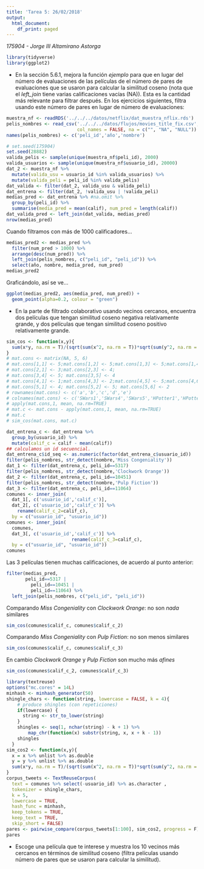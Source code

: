```yaml
---
title: 'Tarea 5: 26/02/2018'
output:
  html_document:
    df_print: paged
---
```


_175904 - Jorge III Altamirano Astorga_

```r
library(tidyverse)
library(ggplot2)
```

- En la sección 5.6.1, mejora la función *ejemplo* para que en lugar del número
de evaluaciones de las películas de el número de pares de evaluaciones que se usaron
para calcular la similitud coseno (nota que el *left_join* tiene varias calificaciones
vacías (NA)). Esta es la cantidad más relevante para filtrar después. En los ejercicios siguientes, filtra usando este número de pares en lugar de número de evaluaciones:

```r
muestra_nf <- readRDS('../../../datos/netflix/dat_muestra_nflix.rds')
pelis_nombres <- read_csv('../../../datos/flujos/movies_title_fix.csv', 
                          col_names = FALSE, na = c("", "NA", "NULL"))
names(pelis_nombres) <- c('peli_id','año','nombre')
```


```r
# set.seed(175904)
set.seed(28882)
valida_pelis <- sample(unique(muestra_nf$peli_id), 2000)
valida_usuarios <- sample(unique(muestra_nf$usuario_id), 20000)
dat_2 <- muestra_nf %>%
  mutate(valida_usu = usuario_id %in% valida_usuarios) %>%
  mutate(valida_peli = peli_id %in% valida_pelis)
dat_valida <- filter(dat_2, valida_usu & valida_peli)
dat_entrena <- filter(dat_2, !valida_usu | !valida_peli)
medias_pred <- dat_entrena %>% #na.omit %>%
  group_by(peli_id) %>%
  summarise(media_pred = mean(calif), num_pred = length(calif))
dat_valida_pred <- left_join(dat_valida, medias_pred)
nrow(medias_pred)
```

Cuando filtramos con más de 1000 calificadores...

```r
medias_pred2 <- medias_pred %>% 
  filter(num_pred > 1000) %>%
  arrange(desc(num_pred)) %>% 
  left_join(pelis_nombres, c("peli_id", "peli_id")) %>% 
  select(año, nombre, media_pred, num_pred)
medias_pred2
```

Graficándolo, así se ve...

```r
ggplot(medias_pred2, aes(media_pred, num_pred)) + 
  geom_point(alpha=0.2, colour = "green")
```


- En la parte de filtrado colaborativo usando vecinos cercanos, encuentra dos películas que
tengan similitud coseno negativa relativamente grande, y dos películas que tengan
similitud coseno positivo relativamente grande.

```r
sim_cos <- function(x,y){
  sum(x*y, na.rm = T)/(sqrt(sum(x^2, na.rm = T))*sqrt(sum(y^2, na.rm = T)))
}
# mat.cons <- matrix(NA, 5, 6)
# mat.cons[1,1] <- 5;mat.cons[1,2] <- 5;mat.cons[1,3] <- 5;mat.cons[1,4] <- 2
# mat.cons[2,1] <- 3;mat.cons[2,3] <- 4;
# mat.cons[3,4] <- 5; mat.cons[3,5] <- 4
# mat.cons[4,1] <- 1;mat.cons[4,3] <- 2;mat.cons[4,5] <- 5;mat.cons[4,6] <- 4;
# mat.cons[5,1] <- 4; mat.cons[5,2] <- 5; mat.cons[5,6] <- 2
# rownames(mat.cons) <- c('a','b','c','d','e')
# colnames(mat.cons) <- c('SWars1','SWars4','SWars5','HPotter1','HPotter2','Twilight')
# apply(mat.cons,1, mean, na.rm=TRUE)
# mat.c <- mat.cons - apply(mat.cons,1, mean, na.rm=TRUE)
# mat.c
# sim_cos(mat.cons, mat.c)
```

```r
dat_entrena_c <- dat_entrena %>%
  group_by(usuario_id) %>%
  mutate(calif_c = calif - mean(calif))
## calculamos un id secuencial.
dat_entrena_c$id_seq <- as.numeric(factor(dat_entrena_c$usuario_id))
filter(pelis_nombres, str_detect(nombre,'Miss Congeniality'))
dat_1 <- filter(dat_entrena_c, peli_id==5317)
filter(pelis_nombres, str_detect(nombre,'Clockwork Orange'))
dat_2 <- filter(dat_entrena_c, peli_id==10451)
filter(pelis_nombres, str_detect(nombre,'Pulp Fiction'))
dat_3 <- filter(dat_entrena_c, peli_id==11064)
comunes <- inner_join(
  dat_1[, c('usuario_id','calif_c')], 
  dat_2[, c('usuario_id','calif_c')] %>%
    rename(calif_c_2=calif_c), 
  by = c("usuario_id", "usuario_id"))
comunes <- inner_join(
  comunes, 
  dat_3[, c('usuario_id','calif_c')] %>% 
                        rename(calif_c_3=calif_c), 
  by = c("usuario_id", "usuario_id"))
comunes
```

Las 3 películas tienen muchas calificaciones, de acuerdo al punto anterior:

```r
filter(medias_pred, 
       peli_id==5317 | 
         peli_id==10451 |
         peli_id==11064) %>% 
  left_join(pelis_nombres, c("peli_id", "peli_id"))
```

Comparando _Miss Congeniality_ con _Clockwork Orange_: no son *nada* similares
```r
sim_cos(comunes$calif_c, comunes$calif_c_2)
```

Comparando _Miss Congeniality_ con _Pulp Fiction_: no son menos similares
```r
sim_cos(comunes$calif_c, comunes$calif_c_3)
```

En cambio _Clockwork Orange_ y _Pulp Fiction_ son mucho más _afines_

```r
sim_cos(comunes$calif_c_2, comunes$calif_c_3)
```

```r
library(textreuse)
options("mc.cores" = 14L)
minhash <- minhash_generator(50)
shingle_chars <- function(string, lowercase = FALSE, k = 4){
    # produce shingles (con repeticiones)
    if(lowercase) {
      string <- str_to_lower(string)
    }
    shingles <- seq(1, nchar(string) - k + 1) %>%
        map_chr(function(x) substr(string, x, x + k - 1))
    shingles
  }
sim_cos2 <- function(x,y){
  x = x %>% unlist %>% as.double
  y = y %>% unlist %>% as.double
  sum(x*y, na.rm = T)/(sqrt(sum(x^2, na.rm = T))*sqrt(sum(y^2, na.rm = T)))
}
corpus_tweets <- TextReuseCorpus(
  text = comunes %>% select(-usuario_id) %>% as.character , 
  tokenizer = shingle_chars, 
  k = 5, 
  lowercase = TRUE,
  hash_func = minhash,
  keep_tokens = TRUE,
  keep_text = TRUE, 
  skip_short = FALSE)
pares <- pairwise_compare(corpus_tweets[1:100], sim_cos2, progress = F)
pares 
```


- Escoge una película que te interese y muestra los 10 vecinos más cercanos en términos
de similitud coseno (filtra películas usando número de pares que se usaron para calcular 
la similitud).
